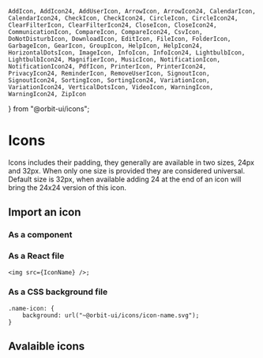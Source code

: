     AddIcon, AddIcon24, AddUserIcon, ArrowIcon, ArrowIcon24, CalendarIcon, CalendarIcon24, CheckIcon, CheckIcon24, CircleIcon, CircleIcon24, ClearFilterIcon, ClearFilterIcon24, CloseIcon, CloseIcon24, CommunicationIcon, CompareIcon, CompareIcon24, CsvIcon, DoNotDisturbIcon, DownloadIcon, EditIcon, FileIcon, FolderIcon, GarbageIcon, GearIcon, GroupIcon, HelpIcon, HelpIcon24, HorizontalDotsIcon, ImageIcon, InfoIcon, InfoIcon24, LightbulbIcon, LightbulbIcon24, MagnifierIcon, MusicIcon, NotificationIcon, NotificationIcon24, PdfIcon, PrinterIcon, PrinterIcon24, PrivacyIcon24, ReminderIcon, RemoveUserIcon, SignoutIcon, SignoutIcon24, SortingIcon, SortingIcon24, VariationIcon, VariationIcon24, VerticalDotsIcon, VideoIcon, WarningIcon, WarningIcon24, ZipIcon
} from "@orbit-ui/icons";

<Meta title="Materials|Icons" />

<Anchor storyId="materials-icons--icons" />

# Icons

Icons includes their padding, they generally are available in two sizes, 24px and 32px. When only one size is provided they are considered universal. Default size is 32px, when available adding 24 at the end of an icon will bring the 24x24 version of this icon.

## Import an icon

### As a component


### As a React file

    <img src={IconName} />;

### As a CSS background file

    .name-icon: {
        background: url("~@orbit-ui/icons/icon-name.svg");
    }

## Avalaible icons

<Preview>
    <Story name="icons">
        <IconGallery>
            <IconItem iconName="AddIcon" stdSize={AddIcon} smllSize={AddIcon24}/>
            <IconItem iconName="CloseIcon" smllSize={CloseIcon24} stdSize={CloseIcon}/>
            <IconItem iconName="SignoutIcon" smllSize={SignoutIcon24} stdSize={SignoutIcon}/>
            <IconItem iconName="CheckIcon" stdSize={CheckIcon} smllSize={CheckIcon24}/>
            <IconItem iconName="ClearFilterIcon" stdSize={ClearFilterIcon} smllSize={ClearFilterIcon24}/>
            <IconItem iconName="PrinterIcon" stdSize={PrinterIcon} smllSize={PrinterIcon24}/>
            <IconItem iconName="WarningIcon" stdSize={WarningIcon} smllSize={WarningIcon24}/>
            <IconItem iconName="InfoIcon" stdSize={InfoIcon} smllSize={InfoIcon24}/>
            <IconItem iconName="HelpIcon" stdSize={HelpIcon} smllSize={HelpIcon24}/>
            <IconItem iconName="SortingIcon" stdSize={SortingIcon} smllSize={SortingIcon24}/>
            <IconItem iconName="CompareIcon" smllSize={CompareIcon24} stdSize={CompareIcon}/>
            <IconItem iconName="CalendarIcon" smllSize={CalendarIcon24} stdSize={CalendarIcon}/>
            <IconItem iconName="VariationIcon" smllSize={VariationIcon24} stdSize={VariationIcon}/>
            <IconItem iconName="PrivacyIcon" smllSize={PrivacyIcon24}/>
            <IconItem iconName="LightbulbIcon" stdSize={LightbulbIcon} smllSize={LightbulbIcon24}/>
            <IconItem iconName="VerticalDotsIcon" stdSize={VerticalDotsIcon}/>
            <IconItem iconName="HorizontalDotsIcon" stdSize={HorizontalDotsIcon}/>
            <IconItem iconName="GarbageIcon" stdSize={GarbageIcon}/>
            <IconItem iconName="GearIcon" stdSize={GearIcon}/>
            <IconItem iconName="MagnifierIcon" stdSize={MagnifierIcon}/>
            <IconItem iconName="FileIcon" stdSize={FileIcon}/>
            <IconItem iconName="PdfIcon" stdSize={PdfIcon}/>
            <IconItem iconName="VideoIcon" stdSize={VideoIcon}/>
            <IconItem iconName="CsvIcon" stdSize={CsvIcon}/>
            <IconItem iconName="ZipIcon" stdSize={ZipIcon}/>
            <IconItem iconName="MusicIcon" stdSize={MusicIcon}/>
            <IconItem iconName="ImageIcon" stdSize={ImageIcon}/>
            <IconItem iconName="EditIcon" stdSize={EditIcon}/>
            <IconItem iconName="CommunicationIcon" stdSize={CommunicationIcon}/>
            <IconItem iconName="ReminderIcon" stdSize={ReminderIcon}/>
            <IconItem iconName="AddUserIcon" stdSize={AddUserIcon}/>
            <IconItem iconName="RemoveUserIcon" stdSize={RemoveUserIcon}/>
            <IconItem iconName="FolderIcon" stdSize={FolderIcon}/>
            <IconItem iconName="NotificationIcon" smllSize={NotificationIcon24} stdSize={NotificationIcon}/>
            <IconItem iconName="DoNotDisturbIcon" stdSize={DoNotDisturbIcon}/>
            <IconItem iconName="DownloadIcon" stdSize={DownloadIcon}/>
            <IconItem iconName="CircleIcon" smllSize={CircleIcon24} stdSize={CircleIcon}/>
            <IconItem iconName="GroupIcon" stdSize={GroupIcon}/>
            <IconItem iconName="ArrowIcon" stdSize={ArrowIcon} smllSize={ArrowIcon24}/>
        </IconGallery>
    </Story>
</Preview>
